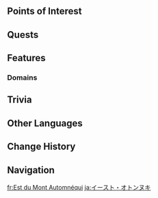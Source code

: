 {{Location Infobox
|image        = East Slopes of Mont Automnequi.png
|type         = Subarea
|region       = Fontaine
|area         = Morte Region
}}
{{Location Intro|description=The eastern slopes of Mont Automnequi, a mountain in Fontaine spanning the Belleau Region and the Morte Region.}}

==Points of Interest==
{{Locations by Category Table|type=Points of Interest}}

==Quests==
{{Quests by Category List|East Slopes of Mont Automnequi Quests|heo=1}}

==Features==
===Domains===
{{Domains by Category Gallery}}
<!--
===Exploration===

===Enemies===
====Normal Bosses====
* {{Enemy|Emperor of Fire and Iron}}

====Common Enemies====
{{Column|2|
* {{Enemy|Area Alert Mek}}
* {{Enemy|Geological Survey Mek}}
* {{Enemy|Suppression Specialist Mek}}
* {{Enemy|Recon Log Mek}}
* {{Enemy|Large Hydro Slime}}
* {{Enemy|Hilichurl Berserker}}
* {{Enemy|Hilichurl}}
* {{Enemy|Treasure Hoarders: Electro Potioneer}}
* {{Enemy|Treasure Hoarders: Hydro Potioneer}}
* {{Enemy|Treasure Hoarders: Pyro Potioneer}}
* {{Enemy|Treasure Hoarders: Marksman}}
* {{Enemy|Treasure Hoarders: Seaman}}
}}

====Elite Enemies====
* {{Enemy|Blazing Axe Mitachurl}}
* {{Enemy|Hydro Hilichurl Rogue}}
* {{Enemy|Tainted Water-Splitting Phantasm}}

===Local Specialties===
* {{Item|Lumidouce Bell}}
* {{Item|Pluie Lotus}}
* {{Item|Rainbow Rose}}

===Interactables===

==Puzzles==
===Puzzle Name===

==NPCs==

==Descriptions==
{{Description|}}

==Soundtracks==
{{Soundtracks by Category Table|West Slopes of Mont Automnequi Soundtracks|header=West Slopes of Mont Automnequi}}

==Lore==
-->
==Trivia==
{{Transclude|West Slopes of Mont Automnequi|Trivia}}
<!--
==Gallery==
<gallery>

</gallery>

==Video Guides==
{{EVT
|video   = 
|caption = 
}}
-->
==Other Languages==
{{Other Languages
|en      = East Slopes of Mont Automnequi
|zhs     = 秋分山东侧
|zhs_rm  = 
|zht     = 秋分山東側
|zht_rm  = 
|zh_tl   = 
|ja      = イースト・オトンヌキ
|ja_rm   = Iisuto - Otonnuki
|ja_tl   = 
|ko      = 오똔산 동쪽
|ko_rm   = 
|ko_tl   = 
|es      = Montaña Equinoccio - Ladera Oriental
|es_tl   = Mount Equinox - East Slope
|fr      = Est du Mont Automnéqui
|fr_tl   = East of Mont Automnequi
|ru      = Восточный склон Мон Атонеки
|ru_tl   = East Slopes of Mont Automnequi
|th      = East Slopes of Mont Automnequi
|vi      = Phía Đông Núi Automnequi
|vi_tl   = 
|de      = Osthänge von Mont Automnéqui
|de_tl   = East Slopes of Mont Automnequi
|id      = East Slopes of Mont Automnequi
|pt      = Encosta Leste do Monte Automnequi
|pt_tl   = 
|tr      = Ekinoks Dağı Doğu Yamacı
|tr_tl   = 
|it      = Pendici orientali del Monte Automnequi
|it_tl   = Eastern Slopes of Mount Automnequi
}}

==Change History==
{{Change History|4.2}}

==Navigation==
{{Area Navbox|Fontaine}}

[[fr:Est du Mont Automnéqui]]
[[ja:イースト・オトンヌキ]]